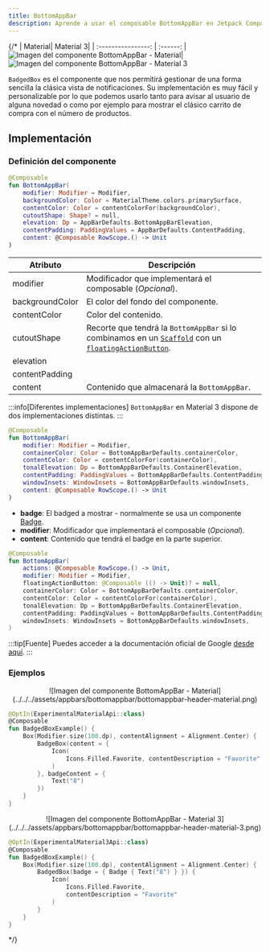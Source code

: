```yaml
---
title: BottomAppBar
description: Aprende a usar el composable BottomAppBar en Jetpack Compose.
---
```



{/* 
| Material| Material 3| 
| :----------------: | :------: |
![Imagen del componente BottomAppBar - Material](../../../assets/appbars/bottomappbar/bottomappbar-header-material.png)|![Imagen del componente BottomAppBar - Material 3](../../../assets/appbars/bottomappbar/bottomappbar-header-material-3.png)

`BadgedBox` es el componente que nos permitirá gestionar de una forma sencilla la clásica vista de notificaciones. Su implementación es muy fácil y personalizable por lo que podemos usarlo tanto para avisar al usuario de alguna novedad o como por ejemplo para mostrar el clásico carrito de compra con el número de productos.

## Implementación

### Definición del componente

<Tabs>
<TabItem label="Material">

```kotlin frame="terminal"
@Composable
fun BottomAppBar(
    modifier: Modifier = Modifier,
    backgroundColor: Color = MaterialTheme.colors.primarySurface,
    contentColor: Color = contentColorFor(backgroundColor),
    cutoutShape: Shape? = null,
    elevation: Dp = AppBarDefaults.BottomAppBarElevation,
    contentPadding: PaddingValues = AppBarDefaults.ContentPadding,
    content: @Composable RowScope.() -> Unit
)
```

Atributo | Descripción
------ | -----------
modifier | Modificador que implementará el composable (_Opcional_).
backgroundColor | El color del fondo del componente.
contentColor | Color del contenido.
cutoutShape | Recorte que tendrá la `BottomAppBar` si lo combinamos en un [`Scaffold`]() con un [`floatingActionButton`]().
elevation | 
contentPadding | 
content | Contenido que almacenará la `BottomAppBar`.

</TabItem>

<TabItem label="Material 3">

:::info[Diferentes implementaciones]
`BottomAppBar` en Material 3 dispone de dos implementaciones distintas.
:::

```kotlin frame="terminal"
@Composable
fun BottomAppBar(
    modifier: Modifier = Modifier,
    containerColor: Color = BottomAppBarDefaults.containerColor,
    contentColor: Color = contentColorFor(containerColor),
    tonalElevation: Dp = BottomAppBarDefaults.ContainerElevation,
    contentPadding: PaddingValues = BottomAppBarDefaults.ContentPadding,
    windowInsets: WindowInsets = BottomAppBarDefaults.windowInsets,
    content: @Composable RowScope.() -> Unit
) 
```

- **badge**: El badged a mostrar - normalmente se usa un componente [Badge](/badges/badge/).
- **modifier**: Modificador que implementará el composable (_Opcional_).
- **content**: Contenido que tendrá el badge en la parte superior.

```kotlin frame="terminal"
@Composable
fun BottomAppBar(
    actions: @Composable RowScope.() -> Unit,
    modifier: Modifier = Modifier,
    floatingActionButton: @Composable (() -> Unit)? = null,
    containerColor: Color = BottomAppBarDefaults.containerColor,
    contentColor: Color = contentColorFor(containerColor),
    tonalElevation: Dp = BottomAppBarDefaults.ContainerElevation,
    contentPadding: PaddingValues = BottomAppBarDefaults.ContentPadding,
    windowInsets: WindowInsets = BottomAppBarDefaults.windowInsets,
)
```

</TabItem>
</Tabs>


:::tip[Fuente]
Puedes acceder a la documentación oficial de Google
[desde aquí](https://developer.android.com/reference/kotlin/androidx/compose/runtime/package-summary).
:::

### Ejemplos

<Tabs>
<TabItem label="Material">

<center>![Imagen del componente BottomAppBar - Material](../../../assets/appbars/bottomappbar/bottomappbar-header-material.png)</center>

```kotlin frame="terminal"
@OptIn(ExperimentalMaterialApi::class)
@Composable
fun BadgedBoxExample() {
    Box(Modifier.size(100.dp), contentAlignment = Alignment.Center) {
        BadgeBox(content = {
            Icon(
                Icons.Filled.Favorite, contentDescription = "Favorite"
            )
        }, badgeContent = {
            Text("8")
        })
    }
}
```

</TabItem>
<TabItem label="Material 3">

<center>![Imagen del componente BottomAppBar - Material 3](../../../assets/appbars/bottomappbar/bottomappbar-header-material-3.png)</center>

```kotlin frame="terminal"
@OptIn(ExperimentalMaterial3Api::class)
@Composable
fun BadgedBoxExample() {
    Box(Modifier.size(100.dp), contentAlignment = Alignment.Center) {
        BadgedBox(badge = { Badge { Text("8") } }) {
            Icon(
                Icons.Filled.Favorite,
                contentDescription = "Favorite"
            )
        }
    }
}
```

</TabItem>
</Tabs>

 */}